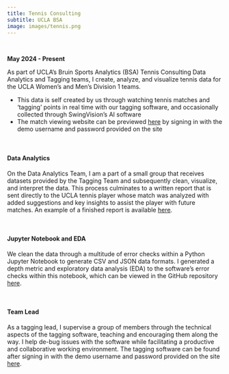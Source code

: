 ```yaml
---
title: Tennis Consulting
subtitle: UCLA BSA
image: images/tennis.png
---
```

\

**May 2024 - Present**

As part of UCLA's Bruin Sports Analytics (BSA) Tennis Consulting Data Analytics and Tagging teams, I create, analyze, and visualize tennis data for the UCLA Women's and Men's Division 1 teams.

- This data is self created by us through watching tennis matches and 'tagging' points in real time with our tagging software, and occasionally collected through SwingVision's AI software
- The match viewing website can be previewed [here](https://match-manager-xi.vercel.app/) by signing in with the demo username and password provided on the site

\

#### Data Analytics

On the Data Analytics Team, I am a part of a small group that receives datasets provided by the Tagging Team and subsequently clean, visualize, and interpret the data. This process culminates to a written report that is sent directly to the UCLA tennis player whose match was analyzed with added suggestions and key insights to assist the player with future matches. An example of a finished report is available [here](/BSA Tennis Report.pdf).

\

#### Jupyter Notebook and EDA

We clean the data through a multitude of error checks within a Python Jupyter Notebook to generate CSV and JSON data formats. I generated a depth metric and exploratory data analysis (EDA) to the software’s error checks within this notebook, which can be viewed in the GitHub repository [here](https://github.com/bruin-tennis-consulting/swingvision/blob/main/STP_2-24-25.ipynb).

\

#### Team Lead

As a tagging lead, I supervise a group of members through the technical aspects of the tagging software, teaching and encouraging them along the way. I help de-bug issues with the software while facilitating a productive and collaborative working environment. The tagging software can be found after signing in with the demo username and password provided on the site [here](https://match-manager-xi.vercel.app/match-list).
